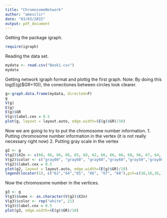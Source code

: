 ```yaml
---
title: "ChromosomeNetwork"
author: "amesclir"
date: "03/03/2015"
output: pdf_document
---
```

Getting the package igraph.
```r
require(igraph)
```

Reading the data set.

```r
mydata <- read.csv("Book1.csv")
mydata
```

Getting network igraph format and plottig the first graph.
Note: By doing this log(E(g)$GR+10)), the conectiones between circles look clearer.

```r
g<-graph.data.frame(mydata, directed=F)
g
V(g)
E(g)
E(g)$GR
V(g)$label.cex = 0.5
plot(g, layout = layout.auto, edge.width=(E(g)$GR)/10)

```

Now we are going to try to put the chromosome number information.
1. Putting chromosome number information in the vertex (it is not really necessary right now)
2. Putting gray scale in the vertex

```r
g2 <- g
V(g2)$X2n <- c(68, 66, 66, 66, 65, 68, 62, 66, 66, 66, 68, 66, 67, 64, 64, 62, 67, 66, 64, 65, 67)
V(g2)$color <- c("gray80", "gray60", "gray60","gray60","gray50","gray80","gray20","gray60","gray60","gray60", "gray80", "gray60", "gray70", "gray40","gray40","gray20", "gray70","gray60","gray40","gray50","gray70")   
V(g2)$label.cex = 0.5
plot(g2, layout = layout.auto, edge.width=(E(g)$GR)/10)
legend(locator(1), c("62","64","65", "66", "67", "68"),pch=c(16,16,16,16,16,16),col=c("gray20", "gray40", "gray50", "gray60", "gray70", "gray80"),cex=0.7)

```

Now the chromosome number in the vertices.

```r
g3 <- g
V(g3)$name <- as.character(V(g2)$X2n)
V(g3)$color <- rep("white", 21)
V(g3)$label.cex = 0.5
plot(g3, edge.width=(E(g)$GR)/10)

```


